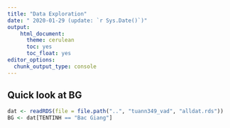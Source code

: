 ```yaml
---
title: "Data Exploration"
date: " 2020-01-29 (update: `r Sys.Date()`)"
output:
    html_document:
      theme: cerulean
      toc: yes
      toc_float: yes
editor_options:
  chunk_output_type: console
---
```


## Quick look at BG

```r
dat <- readRDS(file = file.path("..", "tuann349_vad", "alldat.rds"))
BG <- dat[TENTINH == "Bac Giang"]
```

